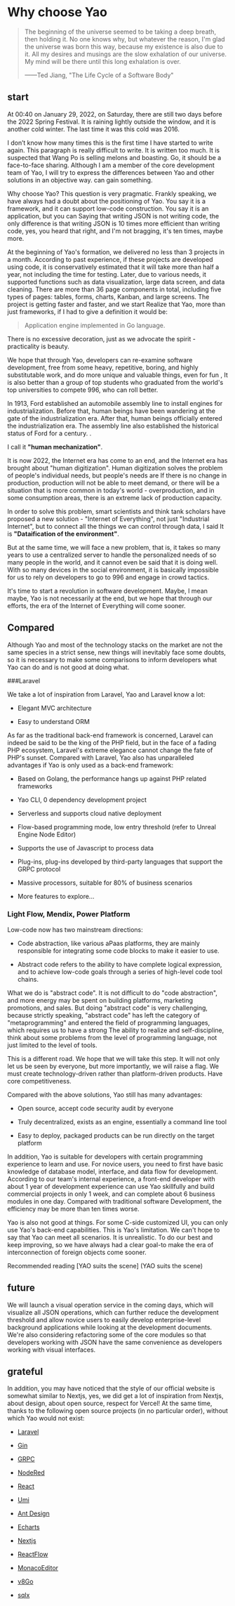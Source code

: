 # Why choose Yao

<blockquote>
  <p>
    The beginning of the universe seemed to be taking a deep breath, then
    holding it. No one knows why, but whatever the reason, I'm glad the universe
    was born this way, because my existence is also due to it. All my desires
    and musings are the slow exhalation of our universe. My mind will be there
    until this long exhalation is over.
  </p>
  <p>——Ted Jiang, "The Life Cycle of a Software Body"</p>
</blockquote>

## start

At 00:40 on January 29, 2022, on Saturday, there are still two days before the 2022 Spring Festival. It is raining lightly outside the window, and it is another cold winter. The last time it was this cold was 2016.

I don’t know how many times this is the first time I have started to write again. This paragraph is really difficult to write. It is written too much. It is suspected that Wang Po is selling melons and boasting. Go, it should be a face-to-face sharing. Although I am a member of the core development team of Yao, I will try to express the differences between Yao and other solutions in an objective way. can gain something.

Why choose Yao? This question is very pragmatic. Frankly speaking, we have always had a doubt about the positioning of Yao. You say it is a framework, and it can support low-code construction. You say it is an application, but you can Saying that writing JSON is not writing code, the only difference is that writing JSON is 10 times more efficient than writing code, yes, you heard that right, and I'm not bragging, it's ten times, maybe more.

At the beginning of Yao's formation, we delivered no less than 3 projects in a month. According to past experience, if these projects are developed using code, it is conservatively estimated that it will take more than half a year, not including the time for testing. Later, due to various needs, it supported functions such as data visualization, large data screen, and data cleaning. There are more than 36 page components in total, including five types of pages: tables, forms, charts, Kanban, and large screens. The project is getting faster and faster, and we start Realize that Yao, more than just frameworks, if I had to give a definition it would be:

<blockquote>Application engine implemented in Go language. </blockquote>

There is no excessive decoration, just as we advocate the spirit - practicality is beauty.

We hope that through Yao, developers can re-examine software development, free from some heavy, repetitive, boring, and highly substitutable work, and do more unique and valuable things, even for fun , It is also better than a group of top students who graduated from the world's top universities to compete 996, who can roll better.

In 1913, Ford established an automobile assembly line to install engines for industrialization. Before that, human beings have been wandering at the gate of the industrialization era. After that, human beings officially entered the industrialization era. The assembly line also established the historical status of Ford for a century. .

I call it **"human mechanization"**.

It is now 2022, the Internet era has come to an end, and the Internet era has brought about "human digitization". Human digitization solves the problem of people's individual needs, but people's needs are If there is no change in production, production will not be able to meet demand, or there will be a situation that is more common in today's world - overproduction, and in some consumption areas, there is an extreme lack of production capacity.

In order to solve this problem, smart scientists and think tank scholars have proposed a new solution - "Internet of Everything", not just "Industrial Internet", but to connect all the things we can control through data, I said It is **"Dataification of the environment"**.

But at the same time, we will face a new problem, that is, it takes so many years to use a centralized server to handle the personalized needs of so many people in the world, and it cannot even be said that it is doing well. With so many devices in the social environment, it is basically impossible for us to rely on developers to go to 996 and engage in crowd tactics.

It's time to start a revolution in software development. Maybe, I mean maybe, Yao is not necessarily at the end, but we hope that through our efforts, the era of the Internet of Everything will come sooner.

## Compared

Although Yao and most of the technology stacks on the market are not the same species in a strict sense, new things will inevitably face some doubts, so it is necessary to make some comparisons to inform developers what Yao can do and is not good at doing what.

###Laravel

We take a lot of inspiration from Laravel, Yao and Laravel know a lot:

- Elegant MVC architecture

- Easy to understand ORM

As far as the traditional back-end framework is concerned, Laravel can indeed be said to be the king of the PHP field, but in the face of a fading PHP ecosystem, Laravel's extreme elegance cannot change the fate of PHP's sunset. Compared with Laravel, Yao also has unparalleled advantages if Yao is only used as a back-end framework:

- Based on Golang, the performance hangs up against PHP related frameworks

- Yao CLI, 0 dependency development project

- Serverless and supports cloud native deployment

- Flow-based programming mode, low entry threshold (refer to Unreal Engine Node Editor)

- Supports the use of Javascript to process data

- Plug-ins, plug-ins developed by third-party languages ​​that support the GRPC protocol

- Massive processors, suitable for 80% of business scenarios

- More features to explore...

### Light Flow, Mendix, Power Platform

Low-code now has two mainstream directions:

- Code abstraction, like various aPaas platforms, they are mainly responsible for integrating some code blocks to make it easier to use.

- Abstract code refers to the ability to have complete logical expression, and to achieve low-code goals through a series of high-level code tool chains.

What we do is "abstract code". It is not difficult to do "code abstraction", and more energy may be spent on building platforms, marketing promotions, and sales. But doing "abstract code" is very challenging, because strictly speaking, "abstract code" has left the category of "metaprogramming" and entered the field of programming languages, which requires us to have a strong The ability to realize and self-discipline, think about some problems from the level of programming language, not just limited to the level of tools.

This is a different road. We hope that we will take this step. It will not only let us be seen by everyone, but more importantly, we will raise a flag. We must create technology-driven rather than platform-driven products. Have core competitiveness.

Compared with the above solutions, Yao still has many advantages:

- Open source, accept code security audit by everyone

- Truly decentralized, exists as an engine, essentially a command line tool

- Easy to deploy, packaged products can be run directly on the target platform

In addition, Yao is suitable for developers with certain programming experience to learn and use. For novice users, you need to first have basic knowledge of database model, interface, and data flow for development. According to our team's internal experience, a front-end developer with about 1 year of development experience can use Yao skillfully and build commercial projects in only 1 week, and can complete about 6 business modules in one day. Compared with traditional software Development, the efficiency may be more than ten times worse.

Yao is also not good at things. For some C-side customized UI, you can only use Yao's back-end capabilities. This is Yao's limitation. We can't hope to say that Yao can meet all scenarios. It is unrealistic. To do our best and keep improving, so we have always had a clear goal-to make the era of interconnection of foreign objects come sooner.

Recommended reading [YAO suits the scene] (YAO suits the scene)

## future

We will launch a visual operation service in the coming days, which will visualize all JSON operations, which can further reduce the development threshold and allow novice users to easily develop enterprise-level background applications while looking at the development documents. We're also considering refactoring some of the core modules so that developers working with JSON have the same convenience as developers working with visual interfaces.

## grateful

In addition, you may have noticed that the style of our official website is somewhat similar to Nextjs, yes, we did get a lot of inspiration from Nextjs, about design, about open source, respect for Vercel! At the same time, thanks to the following open source projects (in no particular order), without which Yao would not exist:

- [Laravel](https://github.com/laravel/laravel)

- [Gin](https://github.com/gin-gonic/gin)

- [GRPC](https://www.grpc.io/)

- [NodeRed](https://nodered.org/)

- [React](https://github.com/facebook/react)

- [Umi](https://github.com/umijs/umi)

- [Ant Design](https://github.com/ant-design/ant-design)

- [Echarts](https://github.com/apache/echarts)

- [Nextjs](https://github.com/vercel/next.js)

- [ReactFlow](https://github.com/wbkd/react-flow)

- [MonacoEditor](https://github.com/microsoft/monaco-editor)

- [v8Go](https://github.com/rogchap/v8go)

- [sqlx](https://github.com/jmoiron/sqlx)

<Div style={{ display: "flex", justifyContent: "space-between" }}>
  <Link
    type="prev"
    title="YAO Architecture Analysis"
    link="Introduction/YAO Architecture Analysis"
  ></Link>
  <Link
    type="next"
    title="YAO suits the scene"
    link="Introduction/YAO suits the scene"
  ></Link>
</Div>
